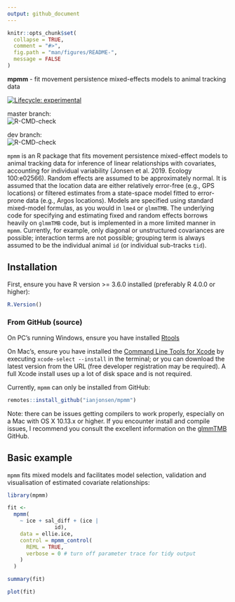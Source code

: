 ```yaml
---
output: github_document
---
```


<!-- README.md is generated from README.Rmd. Please edit that file -->

```r
knitr::opts_chunk$set(
  collapse = TRUE,
  comment = "#>",
  fig.path = "man/figures/README-",
  message = FALSE
)
```

**mpmm** - fit movement persistence mixed-effects models to animal tracking data 

<!-- badges: start -->
[![Lifecycle: experimental](https://img.shields.io/badge/lifecycle-experimental-orange.svg)](https://lifecycle.r-lib.org/articles/stages.html#experimental)

master branch:  
![R-CMD-check](https://github.com/ianjonsen/mpmm/actions/workflows/check-full.yaml/badge.svg?branch=master)

dev branch:  
![R-CMD-check](https://github.com/ianjonsen/mpmm/actions/workflows/check-full.yaml/badge.svg?branch=dev_4_james)
<!-- badges: end -->


`mpmm` is an R package that fits movement persistence mixed-effect models to animal tracking data for inference of linear relationships with covariates, accounting for individual variability (Jonsen et al. 2019. Ecology 100:e02566). Random effects are assumed to be approximately normal. It is assumed that the location data are either relatively error-free (e.g., GPS locations) or filtered estimates from a state-space model fitted to error-prone data (e.g., Argos locations). Models are specified using standard mixed-model formulas, as you would in `lme4` or `glmmTMB`. The underlying code for specifying and estimating fixed and random effects borrows heavily on `glmmTMB` code, but is implemented in a more limited manner in `mpmm`. Currently, for example, only diagonal or unstructured covariances are possible; interaction terms are not possible; grouping term is always assumed to be the individual animal `id` (or individual sub-tracks `tid`). 

## Installation 
First, ensure you have R version >= 3.6.0 installed (preferably R 4.0.0 or higher):

```r
R.Version()
```

### From GitHub (source)  

On PC's running Windows, ensure you have installed [Rtools](https://cran.r-project.org/bin/windows/Rtools/) 

On Mac's, ensure you have installed the [Command Line Tools for Xcode](https://developer.apple.com/download/more/) by executing `xcode-select --install` in the terminal; or you can download the latest version from the URL (free developer registration may be required). A full Xcode install uses up a lot of disk space and is not required.

Currently, `mpmm` can only be installed from GitHub:
```r
remotes::install_github("ianjonsen/mpmm")
```

Note: there can be issues getting compilers to work properly, especially on a Mac with OS X 10.13.x or higher. If you encounter install and compile issues, I recommend you consult the excellent information on the [glmmTMB](https://github.com/glmmTMB/glmmTMB) GitHub.

## Basic example

`mpmm` fits mixed models and facilitates model selection, validation and visualisation of estimated covariate relationships:
```r
library(mpmm)

fit <-
  mpmm(
    ~ ice + sal_diff + (ice |
               id),
    data = ellie.ice,
    control = mpmm_control(
      REML = TRUE,
      verbose = 0 # turn off parameter trace for tidy output
    )
  ) 

summary(fit)

plot(fit)
```

